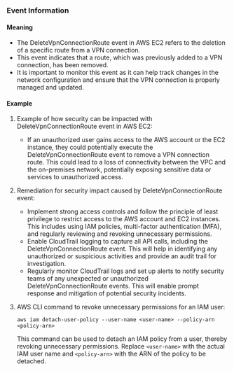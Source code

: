 
### Event Information

#### Meaning

- The DeleteVpnConnectionRoute event in AWS EC2 refers to the deletion of a specific route from a VPN connection.
- This event indicates that a route, which was previously added to a VPN connection, has been removed.
- It is important to monitor this event as it can help track changes in the network configuration and ensure that the VPN connection is properly managed and updated.

#### Example

1. Example of how security can be impacted with DeleteVpnConnectionRoute event in AWS EC2:
   - If an unauthorized user gains access to the AWS account or the EC2 instance, they could potentially execute the DeleteVpnConnectionRoute event to remove a VPN connection route. This could lead to a loss of connectivity between the VPC and the on-premises network, potentially exposing sensitive data or services to unauthorized access.

2. Remediation for security impact caused by DeleteVpnConnectionRoute event:
   - Implement strong access controls and follow the principle of least privilege to restrict access to the AWS account and EC2 instances. This includes using IAM policies, multi-factor authentication (MFA), and regularly reviewing and revoking unnecessary permissions.
   - Enable CloudTrail logging to capture all API calls, including the DeleteVpnConnectionRoute event. This will help in identifying any unauthorized or suspicious activities and provide an audit trail for investigation.
   - Regularly monitor CloudTrail logs and set up alerts to notify security teams of any unexpected or unauthorized DeleteVpnConnectionRoute events. This will enable prompt response and mitigation of potential security incidents.

3. AWS CLI command to revoke unnecessary permissions for an IAM user:
   ```
   aws iam detach-user-policy --user-name <user-name> --policy-arn <policy-arn>
   ```
   This command can be used to detach an IAM policy from a user, thereby revoking unnecessary permissions. Replace `<user-name>` with the actual IAM user name and `<policy-arn>` with the ARN of the policy to be detached.

